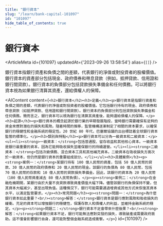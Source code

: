 ```yaml
---
title: "銀行資本"
slug: "/learn/bank-capital-101097"
id: "101097"
hide_table_of_contents: true
---
```



# 銀行資本

<ArticleMeta id={101097} updatedAt={'2023-09-26 13:58:54'} alias={`[]`} />
<div className='border-solid border-b border-t-0 my-4 border-[var(--ifm-color-gray-300)]' />

銀行資本指銀行資產和負債之間的差額，代表銀行的淨值或對投資者的股權價值。銀行資本的資產部分包括現金、政府債券和帶息貸款（例如，抵押貸款、信用證和銀行間貸款）。銀行資本的負債部分包括貸款損失準備金和任何債務。可以將銀行資本視為如果銀行清算其資產，還給債權人的保障。

<AIContent content={`<h2>銀行資本</h2><h3>定義</h3><p>銀行資本是指銀行資產和負債之間的差額，代表銀行的淨值或對投資者的股權價值。它包括銀行持有的現金、政府債券和帶息貸款（如抵押貸款、信用證和銀行間貸款）。銀行資本的負債部分則包括貸款損失準備金和任何債務。簡而言之，銀行資本可以視為銀行在清算其資產後，能夠還給債權人的保障。</p><h3>起源</h3><p>銀行資本的概念起源於銀行業的早期發展階段，當時銀行需要確保有足夠的資金來應對潛在的損失和風險。隨着時間的推移，監管機構逐漸制定了相關的資本要求，以確保銀行的穩健性和金融系統的穩定性。20 世紀 80 年代，巴塞爾協議的出台標誌着全球銀行資本監管的標準化。</p><h3>類別與特點</h3><p>銀行資本可以分為一級資本和二級資本：</p><ul><li><strong>一級資本：</strong>包括普通股、留存收益和其他核心資本。一級資本是銀行最重要的資本，因為它能夠吸收損失並確保銀行的持續運營。</li><li><strong>二級資本：</strong>包括次級債務、混合資本工具和其他補充資本。二級資本在吸收損失方面次於一級資本，但仍然是銀行資本的重要組成部分。</li></ul><h3>具體案例</h3><p><strong>案例一：</strong>某銀行持有 100 億人民幣的資產，包括 50 億人民幣的貸款、30 億人民幣的政府債券和 20 億人民幣的現金。該銀行的負債為 80 億人民幣，包括 70 億人民幣的存款和 10 億人民幣的貸款損失準備金。因此，該銀行的資本為 20 億人民幣（100 億人民幣資產減去 80 億人民幣負債）。</p><p><strong>案例二：</strong>在金融危機期間，某銀行由於大量不良貸款導致資產價值大幅下降。儘管該銀行的負債保持不變，但其資本大幅減少，甚至出現負值。這種情況下，銀行可能需要通過增資或其他方式來恢復其資本水平，以滿足監管要求。</p><h3>常見問題</h3><p><strong>問題一：</strong>為什麼銀行資本如此重要？<br/><strong>解答：</strong>銀行資本是銀行應對風險和吸收損失的緩衝。充足的資本可以增強銀行的穩健性，保護存款人和債權人的利益，並維持金融系統的穩定。</p><p><strong>問題二：</strong>銀行資本不足會帶來什麼後果？<br/><strong>解答：</strong>如果銀行資本不足，銀行可能無法應對突發的損失，導致破產或需要政府救助。這不僅會影響銀行自身，還可能對整個金融系統造成衝擊。</p>`} id={101097} />
